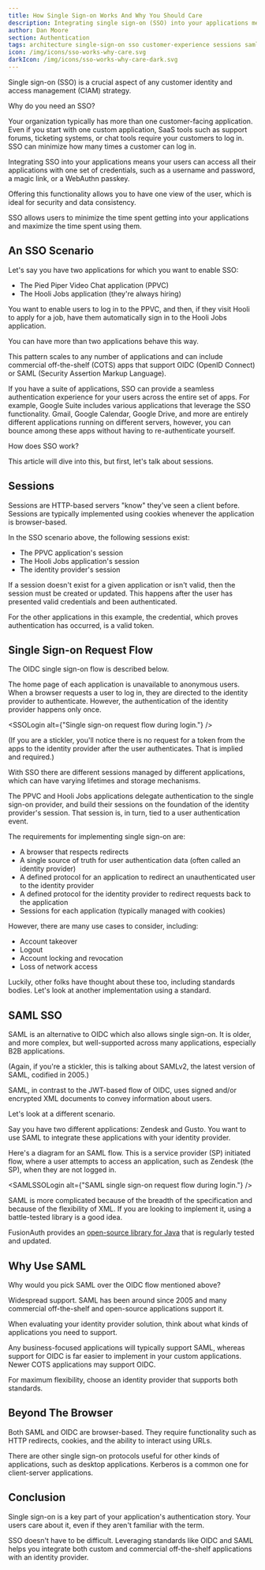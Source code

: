 ```yaml
---
title: How Single Sign-on Works And Why You Should Care
description: Integrating single sign-on (SSO) into your applications means your users can access all your applications with one set of credentials, such as a username and password, a magic link, or a WebAuthn passkey.
author: Dan Moore
section: Authentication
tags: architecture single-sign-on sso customer-experience sessions saml native-app
icon: /img/icons/sso-works-why-care.svg
darkIcon: /img/icons/sso-works-why-care-dark.svg
---
```


Single sign-on (SSO) is a crucial aspect of any customer identity and access management (CIAM) strategy.

Why do you need an SSO? 

Your organization typically has more than one customer-facing application. Even if you start with one custom application, SaaS tools such as support forums, ticketing systems, or chat tools require your customers to log in. SSO can minimize how many times a customer can log in.

Integrating SSO into your applications means your users can access all their applications with one set of credentials, such as a username and password, a magic link, or a WebAuthn passkey.

Offering this functionality allows you to have one view of the user, which is ideal for security and data consistency. 

SSO allows users to minimize the time spent getting into your applications and maximize the time spent using them.

## An SSO Scenario

Let's say you have two applications for which you want to enable SSO:

* The Pied Piper Video Chat application (PPVC)
* The Hooli Jobs application (they're always hiring)

You want to enable users to log in to the PPVC, and then, if they visit Hooli to apply for a job, have them automatically sign in to the Hooli Jobs application. 

You can have more than two applications behave this way.

This pattern scales to any number of applications and can include commercial off-the-shelf (COTS) apps that support OIDC (OpenID Connect) or SAML (Security Assertion Markup Language).

If you have a suite of applications, SSO can provide a seamless authentication experience for your users across the entire set of apps. For example, Google Suite includes various applications that leverage the SSO functionality. Gmail, Google Calendar, Google Drive, and more are entirely different applications running on different servers, however, you can bounce among these apps without having to re-authenticate yourself.

How does SSO work? 

This article will dive into this, but first, let's talk about sessions.

## Sessions

Sessions are HTTP-based servers "know" they've seen a client before. Sessions are typically implemented using cookies whenever the application is browser-based.

In the SSO scenario above, the following sessions exist:

* The PPVC application's session
* The Hooli Jobs application's session
* The identity provider's session

If a session doesn't exist for a given application or isn't valid, then the session must be created or updated. This happens after the user has presented valid credentials and been authenticated.

For the other applications in this example, the credential, which proves authentication has occurred, is a valid token.

## Single Sign-on Request Flow

The OIDC single sign-on flow is described below.

The home page of each application is unavailable to anonymous users. When a browser requests a user to log in, they are directed to the identity provider to authenticate. However, the authentication of the identity provider happens only once.

<SSOLogin alt={"Single sign-on request flow during login."} />

(If you are a stickler, you'll notice there is no request for a token from the apps to the identity provider after the user authenticates. That is implied and required.)

With SSO there are different sessions managed by different applications, which can have varying lifetimes and storage mechanisms.

The PPVC and Hooli Jobs applications delegate authentication to the single sign-on provider, and build their sessions on the foundation of the identity provider's session. That session is, in turn, tied to a user authentication event.

The requirements for implementing single sign-on are:

* A browser that respects redirects
* A single source of truth for user authentication data (often called an identity provider)
* A defined protocol for an application to redirect an unauthenticated user to the identity provider
* A defined protocol for the identity provider to redirect requests back to the application 
* Sessions for each application (typically managed with cookies)

However, there are many use cases to consider, including:

* Account takeover
* Logout
* Account locking and revocation
* Loss of network access

Luckily, other folks have thought about these too, including standards bodies. Let's look at another implementation using a standard.

## SAML SSO

SAML is an alternative to OIDC which also allows single sign-on. It is older, and more complex, but well-supported across many applications, especially B2B applications.

(Again, if you're a stickler, this is talking about SAMLv2, the latest version of SAML, codified in 2005.)

SAML, in contrast to the JWT-based flow of OIDC, uses signed and/or encrypted XML documents to convey information about users. 

Let's look at a different scenario. 

Say you have two different applications: Zendesk and Gusto. You want to use SAML to integrate these applications with your identity provider.

Here's a diagram for an SAML flow. This is a service provider (SP) initiated flow, where a user attempts to access an application, such as Zendesk (the SP), when they are not logged in.

<SAMLSSOLogin alt={"SAML single sign-on request flow during login."} />

SAML is more complicated because of the breadth of the specification and because of the flexibility of XML. If you are looking to implement it, using a battle-tested library is a good idea.

FusionAuth provides an [open-source library for Java](https://github.com/FusionAuth/fusionauth-samlv2/) that is regularly tested and updated.

## Why Use SAML

Why would you pick SAML over the OIDC flow mentioned above? 

Widespread support. SAML has been around since 2005 and many commercial off-the-shelf and open-source applications support it.

When evaluating your identity provider solution, think about what kinds of applications you need to support.

Any business-focused applications will typically support SAML, whereas support for OIDC is far easier to implement in your custom applications. Newer COTS applications may support OIDC.

For maximum flexibility, choose an identity provider that supports both standards.

## Beyond The Browser

Both SAML and OIDC are browser-based. They require functionality such as HTTP redirects, cookies, and the ability to interact using URLs.

There are other single sign-on protocols useful for other kinds of applications, such as desktop applications. Kerberos is a common one for client-server applications.

## Conclusion

Single sign-on is a key part of your application's authentication story. Your users care about it, even if they aren't familiar with the term.

SSO doesn't have to be difficult. Leveraging standards like OIDC and SAML helps you integrate both custom and commercial off-the-shelf applications with an identity provider.

